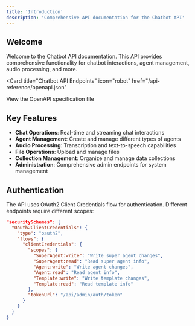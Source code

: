 ```yaml
---
title: 'Introduction'
description: 'Comprehensive API documentation for the Chatbot API'
---
```


## Welcome

Welcome to the Chatbot API documentation. This API provides comprehensive functionality for chatbot interactions, agent management, audio processing, and more.

<Card
  title="Chatbot API Endpoints"
  icon="robot"
  href="/api-reference/openapi.json"
>
  View the OpenAPI specification file
</Card>

## Key Features

- **Chat Operations**: Real-time and streaming chat interactions
- **Agent Management**: Create and manage different types of agents
- **Audio Processing**: Transcription and text-to-speech capabilities  
- **File Operations**: Upload and manage files
- **Collection Management**: Organize and manage data collections
- **Administration**: Comprehensive admin endpoints for system management

## Authentication

The API uses OAuth2 Client Credentials flow for authentication. Different endpoints require different scopes:

```json
"securitySchemes": {
  "Oauth2ClientCredentials": {
    "type": "oauth2",
    "flows": {
      "clientCredentials": {
        "scopes": {
          "SuperAgent:write": "Write super agent changes",
          "SuperAgent:read": "Read super agent info",
          "Agent:write": "Write agent changes",
          "Agent:read": "Read agent info",
          "Template:write": "Write template changes",
          "Template:read": "Read template info"
        },
        "tokenUrl": "/api/admin/auth/token"
      }
    }
  }
}
```
